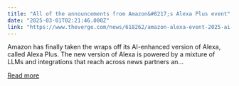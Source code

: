 ```yaml
---
title: "All of the announcements from Amazon&#8217;s Alexa Plus event"
date: "2025-03-01T02:21:46.000Z"
link: "https://www.theverge.com/news/618262/amazon-alexa-event-2025-ai-echo-products-news"
---
```


Amazon has finally taken the wraps off its AI-enhanced version of Alexa, called Alexa Plus.
The new version of Alexa is powered by a mixture of LLMs and integrations that reach across news partners an...

[Read more](https://www.theverge.com/news/618262/amazon-alexa-event-2025-ai-echo-products-news)
